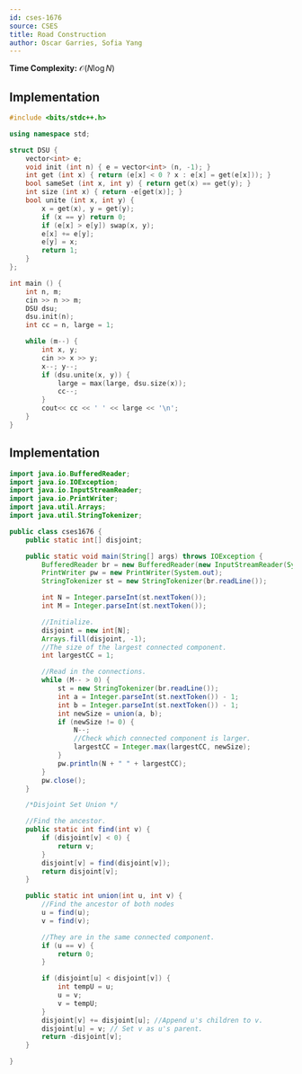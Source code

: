 ---
id: cses-1676
source: CSES
title: Road Construction
author: Oscar Garries, Sofia Yang
---

**Time Complexity:** $\mathcal{O}(N\log N)$

<LanguageSection>

<CPPSection>

## Implementation

```cpp
#include <bits/stdc++.h>

using namespace std;

struct DSU {
	vector<int> e;
	void init (int n) { e = vector<int> (n, -1); }
	int get (int x) { return (e[x] < 0 ? x : e[x] = get(e[x])); }
	bool sameSet (int x, int y) { return get(x) == get(y); }
	int size (int x) { return -e[get(x)]; }
	bool unite (int x, int y) {
		x = get(x), y = get(y);
		if (x == y) return 0;
		if (e[x] > e[y]) swap(x, y);
		e[x] += e[y];
		e[y] = x;
		return 1;
	}
};

int main () {
	int n, m;
	cin >> n >> m;
	DSU dsu;
	dsu.init(n);
	int cc = n, large = 1;

	while (m--) {
		int x, y;
		cin >> x >> y;
		x--; y--;
		if (dsu.unite(x, y)) {
			large = max(large, dsu.size(x));
			cc--;
		}
		cout<< cc << ' ' << large << '\n';
	}
}
```

</CPPSection>

<JavaSection>

## Implementation

```java
import java.io.BufferedReader;
import java.io.IOException;
import java.io.InputStreamReader;
import java.io.PrintWriter;
import java.util.Arrays;
import java.util.StringTokenizer;

public class cses1676 {
	public static int[] disjoint;

	public static void main(String[] args) throws IOException {
		BufferedReader br = new BufferedReader(new InputStreamReader(System.in));
		PrintWriter pw = new PrintWriter(System.out);
		StringTokenizer st = new StringTokenizer(br.readLine());

		int N = Integer.parseInt(st.nextToken());
		int M = Integer.parseInt(st.nextToken());

		//Initialize.
		disjoint = new int[N];
		Arrays.fill(disjoint, -1);
		//The size of the largest connected component.
		int largestCC = 1;

		//Read in the connections.
		while (M-- > 0) {
			st = new StringTokenizer(br.readLine());
			int a = Integer.parseInt(st.nextToken()) - 1;
			int b = Integer.parseInt(st.nextToken()) - 1;
			int newSize = union(a, b);
			if (newSize != 0) {
				N--;
				//Check which connected component is larger.
				largestCC = Integer.max(largestCC, newSize);
			}
			pw.println(N + " " + largestCC);
		}
		pw.close();
	}

	/*Disjoint Set Union */

	//Find the ancestor.
	public static int find(int v) {
		if (disjoint[v] < 0) {
			return v;
		}
		disjoint[v] = find(disjoint[v]);
		return disjoint[v];
	}

	public static int union(int u, int v) {
		//Find the ancestor of both nodes
		u = find(u);
		v = find(v);

		//They are in the same connected component.
		if (u == v) {
			return 0;
		}

		if (disjoint[u] < disjoint[v]) {
			int tempU = u;
			u = v;
			v = tempU;
		}
		disjoint[v] += disjoint[u]; //Append u's children to v.
		disjoint[u] = v; // Set v as u's parent.
		return -disjoint[v];
	}

}
```

</JavaSection>

</LanguageSection>
